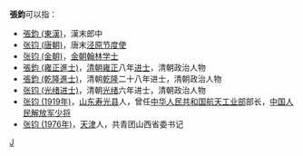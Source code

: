 '''張鈞'''可以指：
* [[張鈞_(東漢)|張鈞 (東漢)]]，漢末郎中
* [[张钧_(唐朝)|张钧 (唐朝)]]，唐末[[泾原节度使|泾原节度使]]
* [[张钧_(金朝)|张钧 (金朝)]]，[[金朝|金朝]][[翰林学士|翰林学士]]
* [[張鈞_(雍正進士)|張鈞 (雍正進士)]]，[[清朝|清朝]][[雍正|雍正]]八年[[进士|进士]]，清朝政治人物
* [[張鈞_(乾隆進士)|張鈞 (乾隆進士)]]，清朝[[乾隆|乾隆]]二十八年进士，清朝政治人物
* [[张钧_(光绪进士)|张钧 (光绪进士)]]，清朝[[光绪|光绪]]六年进士，清朝政治人物
* [[张钧_(1919年)|张钧 (1919年)]]，[[山东|山东]][[寿光县|寿光县]]人，曾任[[中华人民共和国航天工业部|中华人民共和国航天工业部]]部长，[[中国人民解放军少将|中国人民解放军少将]]
* [[张钧_(1976年)|张钧 (1976年)]]，[[天津|天津]]人，共青团山西省委书记

{{disambig}}

[[Category:二字张姓人名消歧义|J]]
